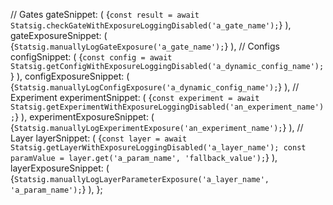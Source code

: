 
  // Gates
  gateSnippet: (
    <CodeBlock language="jsx">
      {`const result = await Statsig.checkGateWithExposureLoggingDisabled('a_gate_name');`}
    </CodeBlock>
  ),
  gateExposureSnippet: (
    <CodeBlock language="jsx">
      {`Statsig.manuallyLogGateExposure('a_gate_name');`}
    </CodeBlock>
  ),
  // Configs
  configSnippet: (
    <CodeBlock language="jsx">
      {`const config = await Statsig.getConfigWithExposureLoggingDisabled('a_dynamic_config_name');`}
    </CodeBlock>
  ),
  configExposureSnippet: (
    <CodeBlock language="jsx">
      {`Statsig.manuallyLogConfigExposure('a_dynamic_config_name');`}
    </CodeBlock>
  ),
  // Experiment
  experimentSnippet: (
    <CodeBlock language="jsx">
      {`const experiment = await Statsig.getExperimentWithExposureLoggingDisabled('an_experiment_name');`}
    </CodeBlock>
  ),
  experimentExposureSnippet: (
    <CodeBlock language="jsx">
      {`Statsig.manuallyLogExperimentExposure('an_experiment_name');`}
    </CodeBlock>
  ),
  // Layer
  layerSnippet: (
    <CodeBlock language="jsx">
      {`const layer = await Statsig.getLayerWithExposureLoggingDisabled('a_layer_name');
const paramValue = layer.get('a_param_name', 'fallback_value');`}
    </CodeBlock>
  ),
  layerExposureSnippet: (
    <CodeBlock language="jsx">
      {`Statsig.manuallyLogLayerParameterExposure('a_layer_name', 'a_param_name');`}
    </CodeBlock>
  ),
};
